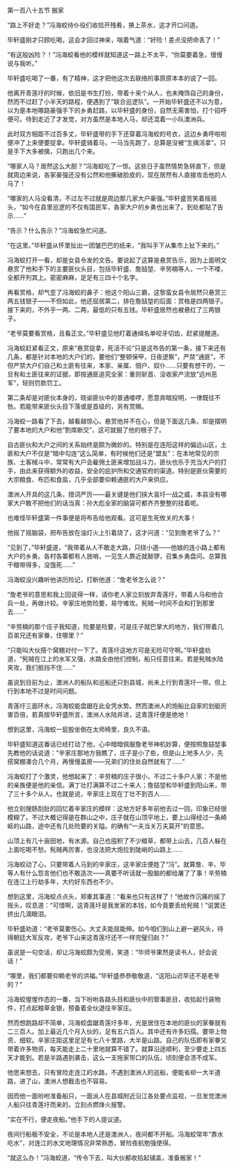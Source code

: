 

第一百八十五节 搬家

“路上不好走？”冯海蛟待仆役们收拾开残肴，换上茶水，这才开口问道。

毕轩盛刚才只顾吃喝，这会才回过神来，喘着气道：“好险！差点没把命丢了！”

“有这般凶险？！”冯海蛟看他的模样就知道这一路上不太平，“你莫要着急，慢慢说与我听。”

毕轩盛吃喝了一番，有了精神，这才把他这次去联络的事原原本本的说了一回。

他离开青莲圩的时候，依旧是书生打扮，带着十来个从人，也未掩饰自己的身份，然而不过赶了小半天的路程，便遇到了“联合巡逻队”。一开始毕轩盛还不以为意，以为是本地哪路豪强手下的乡勇赶路，以毕轩盛的身份，自然无需害怕，打个招呼便可。待到走近了才发觉，对方虽然是本地人马，却还混着一小队澳洲兵。

此时双方相距不过百多丈，毕轩盛带的手下还穿着冯海蛟的号衣，这边乡勇呼啦啦便冲了上来便要捉拿。毕轩盛骑着马，一马当先跑了，总算是没被“生擒活拿”。只是手下大多被擒，只跑出几个来。

“哪家人马？居然这么大胆？”冯海蛟吃了一惊。这些日子虽然情势急转直下，但是就周边来说，各家豪强还没有公然和他撕破脸皮的，现在居然有人直接攻击他的人马了！

“哪家的人马没看清，不过左不过就是周边那几家大户豪强。”毕轩盛苦笑着摇摇头，“如今在县里巡逻的不仅有国民军，各家大户的乡勇也出来了。到处都贴了告示……”

“告示？什么告示？”冯海蛟急忙问道。

“在这里。”毕轩盛从怀里扯出一团皱巴巴的纸来，“我叫手下从集市上扯下来的。”

冯海蛟打开一看，却是女县令发的文告。要说起了这算是悬赏告示，因为上面明文悬赏了他和手下的主要匪伙头目，包括毕轩盛、詹喆堃、辛劳楠等人，一个不喽，全都开列其上。密密麻麻，足足有三四十个名字。

再看赏格，却气歪了冯海蛟的鼻子：他这个阳山三霸，这黎蛮女县令居然只悬赏三两五钱银子――不但如此，他还屈居第二，排在詹喆堃的后面：赏格是四两银子。接下来的，不外乎一两、二两，最低的只有五钱。毕轩盛居然也被悬红了三两银子。

“老爷莫要看赏格，且看正文。”毕轩盛见他盯着通缉名单咬牙切齿，赶紧提醒道。

冯海蛟赶紧看正文，原来“悬赏捉拿，死活不论”只是这布告的第一条，接下来还有几条，都是针对本地的大户们的，要他们“整顿保甲，日夜逻察”，严禁“通匪”，不但严禁大户们自己和土匪有往来，本家、亲属、佃户、奴仆……只要有想干的，一旦有和土匪往来的证据，即按通匪追究全家：重则斩首、没收家产流放“远州恶军”，轻则罚款罚工。

第二条却是对匪伙本身的，晓谕匪伙中的普通喽啰，愿意弃暗投明，一律既往不咎。若能带来匪伙头目下落或是首级的，另有赏赐。

冯海蛟一路看了下去，越看越惊心。悬赏他并不在心，但是下面这几条，却是摆明了要本地的大户和他“割席断交”，这可就掘了他的根子了。

自古匪伙和大户之间的关系始终是颇为微妙的。特别是在连阳这样的偏远山区，土匪和大户不仅是“暗中勾连”这么简单，有时候他们还是“盟友”：在本地常见的宗族、土客械斗中，常常有大户会雇佣土匪来增加战斗力，匪伙也乐于充当大户的打手，由此来获得额外的收益，安全的庇护所和交通官府的渠道。特别是匪伙需要的大宗粮食、布匹和食盐，几乎全部要仰赖通匪的大户来供应。

澳洲人开具的这几条，措词严厉――最关键是他们挟大崀圩一战之威，本县没有哪家大户敢不把他们的话当真：孙大彪全家的脑袋可都齐齐整整的挂着呢。

也难怪毕轩盛第一件事便是将布告给他观看。这可是生死攸关的大事！

他摇了摇脑袋，把布告放在油灯火上引着烧了，这才问道：“见到詹老爷了么？”

“见到了，”毕轩盛道，“我带着从人不敢走大路，只绕小道――他娘的连小路上都有大户的乡勇。各村各寨都有人放哨，一见生人靠近就敲锣，召集乡勇盘问。总算我干粮带得多，没饿死……”

冯海蛟没兴趣听他讲历险记，打断他道：“詹老爷怎么说？”

“詹老爷的意思和我上回说得一样，请你老人家立刻放弃青莲圩，带着人马和他合兵一处，再做计较。辛家庄地势险要，易守难攻。髡贼一时间不会和打到那里去……”

“辛劳楠的那个庄子我知道，险要是险要，可是庄子就巴掌大的地方，我们带着几百弟兄还有家眷，住哪里？”

“只能叫大伙搭个窝棚对付一下了。青莲圩这地方可是无险可守啊。”毕轩盛劝道，“髡贼在江上的水军又强，水路全由他们控制，船只任意往来。若是髡贼水陆夹攻，我们抵挡不住……”

虽说到目前为止，澳洲人的船队和巡船还只到县城，尚未上行到青莲圩一带。但上行到本地不过是时间问题。

青莲圩三面环水，冯海蛟能盘踞在此全凭水势。然而澳洲人的炮船比自家的划艇厉害百倍，若真按毕轩盛所言，澳洲人水陆并进，这青莲圩便是绝地！

想到这里，冯海蛟一屁股坐倒在太师椅里，良久不语。

毕轩盛知道这番话已经打动了他，心中暗暗佩服詹老爷神机妙算，便按照詹喆堃事先教他的话说道：“辛家庄那地方我瞧了，庄子是小了些，但是山上地多人少，先搭窝棚凑合几个月，再慢慢盖房――兄弟们的住处自然就有了……”

冯海蛟打了个激灵，他想起来了：辛劳楠的庄子很小，不过二十多户人家：不是他的亲族便是他的亲信。满丁壮打满算不过二十来人；詹喆堃和毕轩盛到阳山来，带了三十多个从人。也就是说，辛家庄上现在丁壮不到百人……

他立刻搜肠刮肚的回忆着辛家庄的模样：这地方好多年前他去过一回，印象已经很模糊了。不过大概记得是在群山之中，庄子就在山顶平地上，要上山得经过一条崎岖的山路，途中还有几处险要的关隘。的确有“一夫当关万夫莫开”的意思。

山顶上有几十亩田地，有水源。自己也囤积了不少粮草，都带上山去，几百人躲在上面吃喝不愁。髡贼再厉害，也没法把大炮拉到陡峭的山路上……

冯海蛟动了心，只要带着人马到的辛家庄，这辛家庄便姓了“冯”。就算詹、辛、毕等人有什么怨言他们也不敢造次――真要不听话就一股脑的都给屠了了事！辛劳楠在连江上行劫多年，大约好东西也不少。

想到这里，冯海蛟点点头，郑重其事道：“看来也只有这样了！”他故作沉痛的摇了摇头，叹息道：“可惜啊，这青莲圩是我发家的本钱，如今竟要丢给髡贼！”说罢还挤出几滴眼泪。

毕轩盛劝道：“老爷莫要伤心。大丈夫能屈能伸。如今咱们到山上避一避风头，待得朝廷大军反攻，老爷下山来这青莲圩还不一样完璧归赵？”

虽说是一句空话，却让冯海蛟颇为受用，笑道：“毕师爷果然是读书人，好会说话！”

“哪里，我们都要仰赖老爷的洪福。”毕轩盛恭恭敬敬道，“这阳山迟早还不是老爷的？”

冯海蛟惺惺作态的一番，当下吩咐各路头目和匪伙中的管事匪目，收拾起行装物件，打点起粮草金银，预备着全伙退往辛家庄。

然而想跑路却不简单，冯海蛟盘踞青莲圩多年，光是居住在本地的匪伙的家眷就有二三百人。加上最近几个月入伙的，足有五六百人。其中还有许多妇孺。要带上物资、细软。辛家庄距这里足足有七八十里路，大半是山路。自己的队伍即有家眷又带着许多物资，每天能走上二十里地就算不错了。就算沿途顺利，至少要走上四五天才能到。若是半路遇到袭击，这么一支拖家带口的队伍，顷刻便会溃不成军。

他思来想去，只有冒险走连江的水路，不遇到澳洲人的巡船，便能省却一大半道路，进了山，澳洲人想截击也不容易。

因而他一面吩咐准备船只，一面派人在县城附近沿江各处要点监视，一旦发觉澳洲人船只往青莲圩而来的，立刻点燃烽火报警。

“实在不行，便走夜船。”他手下的人提议道。

夜间行船极不安全，不论是本地人还是澳洲人，夜间都不开船。冯海蛟常年“靠水吃水”，对连江的水文地理情况非常熟悉，冒险夜航勉强使得。

“就这么办！”冯海蛟道，“传令下去，叫大伙都收拾起铺盖，准备搬家！”

